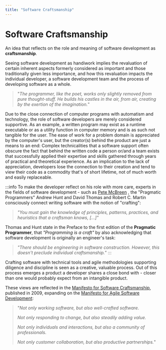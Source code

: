 ```yaml
---
title: "Software Craftsmanship"
---
```




# Software Craftsmanship

An idea that reflects on the role and meaning of software development as **craftsmanship**.

Seeing software development as handiwork implies the revaluation of certain inherent aspects formerly considered as important
and those traditionally given less importance, and how this revaluation impacts the individual developer, a software
development team and the process of developing software as a whole.

> "_The programmer, like the poet, works only slightly removed from pure thought-stuff. He builds his castles in the air, from air, creating by the exertion of the imagination._" <BibRef name="MM" pp="7"/>

Due to the close connection of computer programs with automatism and technology, the role of software developers are
merely considered supportive. As an example, a written program may exist as a runtime executable or as a utility function
in computer memory and is as such not tangible for the user. The ease of work for a problem domain is appreciated by the
computer's user, but the creator(s) behind the product are just a means to an end: Complex technicalities that a software
support often obscure the fact that behind the written code a person or/and a team exists that successfully applied
their expertise and skills gathered through years of practical and theoretical experience. As an implication to the lack
of appreciation, developers lose the connection to their creation and tend to view their code as a commodity that's
of short lifetime, not of much worth and easily replaceable.

:::info
To make the developer reflect on his role with more care, experts in the fields of software development - such as [Pete McBreen](https://www.improvingwetware.com) <BibRef name="SCS" />, the "Pragmatic Programmers" Andrew Hunt and David Thomas <BibRef name="PP" /> and Robert C. Martin <BibRef name="CC" /> consciously connect writing software with the notion of "crafting":

> _"You must gain the knowledge of principles, patterns, practices, and heuristics that a _craftsman_ knows, [...]"_ <BibRef name="CC" pp="xxvi"/>

Thomas and Hunt state in the Preface to the first edition of the **Pragmatic Programmer**, that _"Programming is a craft"_ <BibRef name="PP" pp="xix" />
by also acknowledging that software development is originally an engineer's task:

> _"There should be engineering in software construction. However, this doesn't preclude individual craftsmanship."_ <BibRef name="PP" pp="xxii" />
:::

Crafting software with technical tools and agile methodologies supporting diligence and discipline is seen as a creative,
valuable process. Out of this process emerges a product a developer shares a close bond with - closer than one would probably
expect from an intangible product.

These views are reflected in the [Manifesto for Software Craftsmanship](https://manifesto.softwarecraftsmanship.org/), published in 2009,
expanding on the [Manifesto for Agile Software Development](https://agilemanifesto.org/):

>    "_Not only working software,
      but also well-crafted software._
>
>    _Not only responding to change,
      but also steadily adding value._
>
>    _Not only individuals and interactions,
      but also a community of professionals._
>
>    _Not only customer collaboration,
      but also productive partnerships._"


<BackButton />